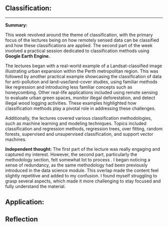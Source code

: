 ## Classification:

------------------------------------------------------------------------

**Summary:**

This week revolved around the theme of classification, with the primary focus of the lectures being on how remotely sensed data can be classified and how these classifications are applied. The second part of the week involved a practical session dedicated to classification methods using **Google Earth Engine.**

The lectures began with a real-world example of a Landsat-classified image illustrating urban expansion within the Perth metropolitan region. This was followed by another practical example showcasing the classification of data for anti-pollution and land-use/land-cover studies, using familiar methods like regression and introducing less familiar concepts such as honeycombing. Other real-life applications included using remote sensing to evaluate urban green spaces, monitor illegal deforestation, and detect illegal wood logging activities. These examples highlighted how classification methods play a pivotal role in addressing these challenges.

Additionally, the lectures covered various classification methodologies, such as machine learning and modeling techniques. Topics included classification and regression methods, regression trees, over fitting, random forests, supervised and unsupervised classification, and support vector machines.

**Independent thought:** The first part of the lecture was really engaging and captured my interest. However, the second part, particularly the methodology section, felt somewhat lot to process . I began noticing a sense of redundancy, as the same methodology had been previously introduced in the data science module. This overlap made the content feel slightly repetitive and added to my confusion. I found myself struggling to grasp several aspects, which made it more challenging to stay focused and fully understand the material.

## Application:

## 

## Reflection
